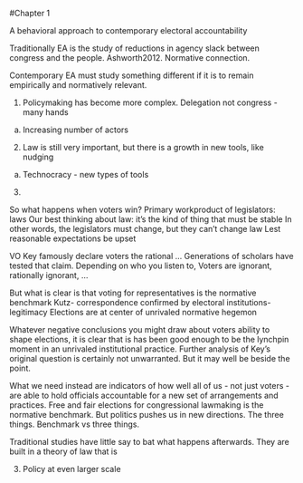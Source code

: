 #Chapter 1

A behavioral approach to contemporary electoral accountability 

Traditionally EA is the study of reductions in agency slack between congress and the people. Ashworth2012. Normative connection.

Contemporary EA must study something different if it is to remain empirically and normatively relevant. 

1. Policymaking has become more complex. Delegation not congress - many hands 

a. Increasing number of actors

2. Law is still very important, but there is a growth in new tools, like nudging  

a. Technocracy - new types of tools

3. 

So what happens when voters win? 
Primary workproduct of legislators: laws
Our best thinking about law: it’s the kind of thing that must be stable 
In other words, the legislators must change, but they can’t change law 
Lest reasonable expectations be upset 



VO Key famously declare voters the rational … 
Generations of scholars have tested that claim. 
Depending on who you listen to, Voters are ignorant, rationally ignorant, …

But what is clear is that voting for representatives is the normative benchmark 
Kutz- correspondence confirmed by electoral institutions- legitimacy 
Elections are at center of unrivaled normative hegemon 

Whatever negative conclusions you might draw about voters ability to shape elections, it is clear that is has been good enough to be the lynchpin moment in an unrivaled institutional practice. 
Further analysis of Key’s original question is certainly not unwarranted. But it may well be beside the point.

What we need instead are indicators of how well all of us - not just voters - are able to hold officials accountable for a new set of arrangements and practices. Free and fair elections for congressional lawmaking is the normative benchmark. But politics pushes us in new directions. 
The three things. Benchmark vs three things. 

Traditional studies have little say to bat what happens afterwards. They are built in a theory of law that is 




3. Policy at even larger scale 
